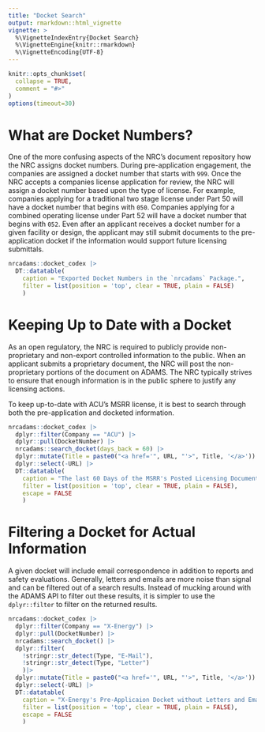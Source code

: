 ```yaml
---
title: "Docket Search"
output: rmarkdown::html_vignette
vignette: >
  %\VignetteIndexEntry{Docket Search}
  %\VignetteEngine{knitr::rmarkdown}
  %\VignetteEncoding{UTF-8}
---
```


```r
knitr::opts_chunk$set(
  collapse = TRUE,
  comment = "#>"
)
options(timeout=30)
```

# What are Docket Numbers?

One of the more confusing aspects of the NRC's document repository how the NRC
assigns docket numbers. 
During pre-application engagement, the companies are assigned a docket number
that starts with `999`. 
Once the NRC accepts a companies license application for review, the NRC will
assign a docket number based upon the type of license. 
For example, companies applying for a traditional two stage license under 
Part 50 will have a docket number that begins with `050`.
Companies applying for a combined operating license under Part 52 will 
have a docket number that begins with `052`. 
Even after an applicant receives a docket number for a given facility or 
design, the applicant may still submit documents to the pre-application
docket if the information would support future licensing submittals. 

```r
nrcadams::docket_codex |>
  DT::datatable(
    caption = "Exported Docket Numbers in the `nrcadams` Package.",
    filter = list(position = 'top', clear = TRUE, plain = FALSE)
    )
```

# Keeping Up to Date with a Docket

As an open regulatory, the NRC is required to publicly provide non-proprietary
and non-export controlled information to the public.
When an applicant submits a proprietary document, the NRC will post the 
non-proprietary portions of the document on ADAMS. 
The NRC typically strives to ensure that enough information is in the public 
sphere to justify any licensing actions. 

To keep up-to-date with ACU's MSRR license, it is best to search through both
the pre-application and docketed information. 


```r
nrcadams::docket_codex |>
  dplyr::filter(Company == "ACU") |>
  dplyr::pull(DocketNumber) |>
  nrcadams::search_docket(days_back = 60) |>
  dplyr::mutate(Title = paste0("<a href='", URL, "'>", Title, '</a>')) |>
  dplyr::select(-URL) |>
  DT::datatable(
    caption = "The last 60 Days of the MSRR's Posted Licensing Documents.",
    filter = list(position = 'top', clear = TRUE, plain = FALSE),
    escape = FALSE
    )
```

# Filtering a Docket for Actual Information

A given docket will include email correspondence in addition to reports and 
safety evaluations. 
Generally, letters and emails are more noise than signal and can be filtered
out of a search results.
Instead of mucking around with the ADAMS API to filter out these results,
it is simpler to use the `dplyr::filter` to filter on the returned results. 

```r
nrcadams::docket_codex |>
  dplyr::filter(Company == "X-Energy") |>
  dplyr::pull(DocketNumber) |>
  nrcadams::search_docket() |>
  dplyr::filter(
    !stringr::str_detect(Type, "E-Mail"),
    !stringr::str_detect(Type, "Letter")
    )|>
  dplyr::mutate(Title = paste0("<a href='", URL, "'>", Title, '</a>')) |>
  dplyr::select(-URL) |>
  DT::datatable(
    caption = "X-Energy's Pre-Applicaion Docket without Letters and Emails.",
    filter = list(position = 'top', clear = TRUE, plain = FALSE),
    escape = FALSE
    )
```
